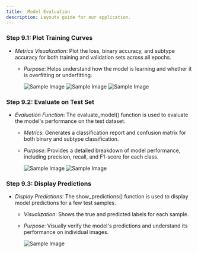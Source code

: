 ```yaml
---
title:  Model Evaluation
description: Layouts guide for our application.
---
```


### Step 9.1: Plot Training Curves

- *Metrics Visualization*: Plot the loss, binary accuracy, and subtype accuracy for both training and validation sets across all epochs.
  - *Purpose*: Helps understand how the model is learning and whether it is overfitting or underfitting.

     ![Sample Image](/VGG1.jpeg)
     ![Sample Image](/VGG2.jpeg)
     ![Sample Image](/VGG3.jpeg)




### Step 9.2: Evaluate on Test Set

- *Evaluation Function*: The evaluate_model() function is used to evaluate the model's performance on the test dataset.
  - *Metrics*: Generates a classification report and confusion matrix for both binary and subtype classification.
  - *Purpose*: Provides a detailed breakdown of model performance, including precision, recall, and F1-score for each class.


       ![Sample Image](/VGG4.jpeg)
       ![Sample Image](/VGG5.jpeg)



### Step 9.3: Display Predictions

- *Display Predictions*: The show_predictions() function is used to display model predictions for a few test samples.
  - *Visualization*: Shows the true and predicted labels for each sample.
  - *Purpose*: Visually verify the model's predictions and understand its performance on individual images.


       ![Sample Image](/VGG6.jpeg)


